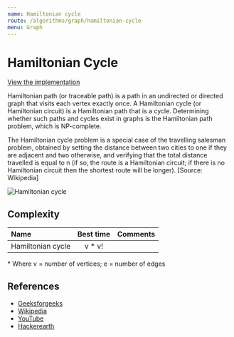 ```yaml
---
name: Hamiltonian cycle
route: /algorithms/graph/hamiltonian-cycle
menu: Graph
---
```


# Hamiltonian Cycle

[View the implementation](https://github.com/nejcm/js-algorithms/blob/master/src/algorithms/graph/hamiltonian-cycle/index.ts)

Hamiltonian path (or traceable path) is a path in an undirected or directed graph that
visits each vertex exactly once. A Hamiltonian cycle (or Hamiltonian circuit) is a
Hamiltonian path that is a cycle. Determining whether such paths and cycles exist in
graphs is the Hamiltonian path problem, which is NP-complete.

The Hamiltonian cycle problem is a special case of the travelling salesman problem,
obtained by setting the distance between two cities to one if they are adjacent and two
otherwise, and verifying that the total distance travelled is equal to n (if so, the route
is a Hamiltonian circuit; if there is no Hamiltonian circuit then the shortest route will
be longer). [Source: Wikipedia]

![Hamiltonian cycle](https://upload.wikimedia.org/wikipedia/commons/6/6c/Hamiltonian_path_3d.svg)

## Complexity

| Name              | Best time | Comments |
| :---------------- | :-------: | :------- |
| Hamiltonian cycle |  v \* v!  |          |

\* Where v = number of vertices; e = number of edges

## References

- [Geeksforgeeks](https://www.geeksforgeeks.org/hamiltonian-cycle-backtracking-6/)
- [Wikipedia](https://en.wikipedia.org/wiki/Hamiltonian_path)
- [YouTube](https://www.youtube.com/watch?v=dQr4wZCiJJ4&ab_channel=AbdulBari)
- [Hackerearth](https://www.hackerearth.com/practice/algorithms/graphs/hamiltonian-path/tutorial/)
